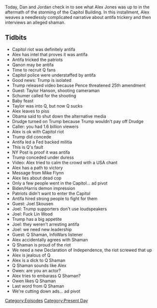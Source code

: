 {{DEFAULTSORT:
    #_EPISODE_0518:January 7-8, 2021
}}{{Episode
    | title             = January 7-8, 2021
    | caption           = [https://knowledgefight.libsyn.com/518-january-7-8-2021 Listen to this episode on Libsyn]
    | episodeNumber     = 518
    | length            = 01:57:20
    | airDate           = January 11, 2021
    | coverageStartDate = January 7, 2021
    | coverageEndDate   = January 8, 2021
    | episodeType       = [[:Category:Present Day|Present Day]]
    | appearance        = [[Taylor Hanson]], [[Chuck Schumer]], [[Matt Drudge]], [[Mike Flynn]], [[Joel Skousen]], [[Lin Wood]], [[Q Shaman]], [[Owen Shroyer]]
    | oocDrop           = I'm going to explain that in the next segment... maybe
    | previousEpisode   = [[517: January 5-6, 2021]]
    | nextEpisode       = [[519: January 10-11, 2021]]
}}

{{Stub}}

Today, Dan and Jordan check in to see what Alex Jones was up to in the aftermath of the storming of the Capitol Building. In this installment, Alex weaves a needlessly complicated narrative about antifa trickery and then interviews an alleged shaman.

==Tidbits==

*Capitol riot was definitely antifa
*Alex has intel that proves it was antifa
*Antifa tricked the patriots
*Qanon may be antifa
*Time to recruit Q fans
*Capitol police were understaffed by antifa
*Good news: Trump is isolated
*Trump released video because Pence threatened 25th amendment
*Guest: Taylor Hanson, shooting cameraman
*Schumer called for the shooting
*Baby feast
*Taylor was into Q, but now Q sucks
*Alex leaves to piss
*Obama said to shut down the alternative media
*Drudge turned on Trump because Trump wouldn't pay off Drudge
*Caller: you had 1.6 billion viewers
*Alex is ok with Capitol riot
*Trump did concede
*Antifa led a Fed backed militia
*This is Q's fault
*NY Post is proof it was antifa
*Trump conceded under duress
*Video: Alex tried to calm the crowd with a USA chant
*Alex has a path to victory
*Message from Mike Flynn
*Alex lies about dead cop
*Only a few people went in the Capitol... ad pivot
*Biden/Harris demon impression
*Patriots didn't want to enter the Capitol
*Antifa hired strong people to fight for them
*Guest: Joel Skousen
*Joel: Trump supporters don't use loudspeakers
*Joel: Fuck Lin Wood
*Trump has a big appetite
*Joel: they weren't arresting antifa
*Joel: we need new leadership
*Guest: Q Shaman, InfoWars listener
*Alex accidentally agrees with Shaman
*Q Shaman is proud of the riot
*We need a new Declaration of Independence, the riot screwed that up
*Alex is jealous of Q
*Alex is a dick to Q Shaman
*Q Shaman sounds like Alex
*Owen: are you an actor?
*Alex tries to embarass Q Shaman?
*Owen likes Q Shaman
*Last word from Q Shaman
*We're cutting down ads... ad pivot

[[Category:Episodes]]
[[Category:Present Day]]
